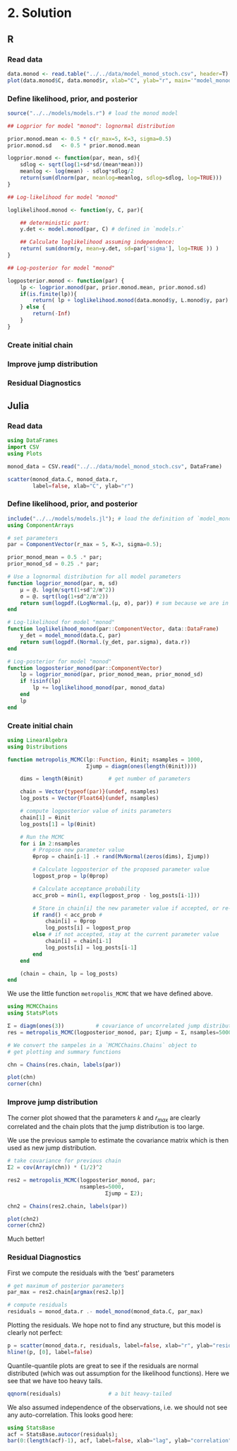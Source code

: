 # 2. Solution {.tabset}

## R

### Read data

```r
data.monod <- read.table("../../data/model_monod_stoch.csv", header=T)
plot(data.monod$C, data.monod$r, xlab="C", ylab="r", main='"model_monod_stoch.csv"')
```

### Define likelihood, prior, and posterior
```r
source("../../models/models.r") # load the monod model

## Logprior for model "monod": lognormal distribution

prior.monod.mean <- 0.5 * c(r_max=5, K=3, sigma=0.5)
prior.monod.sd   <- 0.5 * prior.monod.mean

logprior.monod <- function(par, mean, sd){
    sdlog <- sqrt(log(1+sd*sd/(mean*mean)))
    meanlog <- log(mean) - sdlog*sdlog/2
    return(sum(dlnorm(par, meanlog=meanlog, sdlog=sdlog, log=TRUE)))
}

## Log-likelihood for model "monod"

loglikelihood.monod <- function(y, C, par){

    ## deterministic part:
    y.det <- model.monod(par, C) # defined in `models.r`

    ## Calculate loglikelihood assuming independence:
    return( sum(dnorm(y, mean=y.det, sd=par['sigma'], log=TRUE )) )
}

## Log-posterior for model "monod"

logposterior.monod <- function(par) {
    lp <- logprior.monod(par, prior.monod.mean, prior.monod.sd)
    if(is.finite(lp)){
        return( lp + loglikelihood.monod(data.monod$y, L.monod$y, par) )
    } else {
        return(-Inf)
    }
}
```

### Create initial chain

### Improve jump distribution

### Residual Diagnostics




## Julia

### Read data

```julia
using DataFrames
import CSV
using Plots

monod_data = CSV.read("../../data/model_monod_stoch.csv", DataFrame)

scatter(monod_data.C, monod_data.r,
        label=false, xlab="C", ylab="r")
```

### Define likelihood, prior, and posterior

```julia
include("../../models/models.jl"); # load the definition of `model_monod`
using ComponentArrays

# set parameters
par = ComponentVector(r_max = 5, K=3, sigma=0.5);

prior_monod_mean = 0.5 .* par;
prior_monod_sd = 0.25 .* par;

# Use a lognormal distribution for all model parameters
function logprior_monod(par, m, sd)
    μ = @. log(m/sqrt(1+sd^2/m^2))
    σ = @. sqrt(log(1+sd^2/m^2))
    return sum(logpdf.(LogNormal.(μ, σ), par)) # sum because we are in the log-space
end

# Log-likelihood for model "monod"
function loglikelihood_monod(par::ComponentVector, data::DataFrame)
    y_det = model_monod(data.C, par)
    return sum(logpdf.(Normal.(y_det, par.sigma), data.r))
end

# Log-posterior for model "monod"
function logposterior_monod(par::ComponentVector)
    lp = logprior_monod(par, prior_monod_mean, prior_monod_sd)
    if !isinf(lp)
        lp += loglikelihood_monod(par, monod_data)
    end
    lp
end
```

### Create initial chain

```julia
using LinearAlgebra
using Distributions

function metropolis_MCMC(lp::Function, θinit; nsamples = 1000,
                         Σjump = diagm(ones(length(θinit))))

    dims = length(θinit)        # get number of parameters

    chain = Vector{typeof(par)}(undef, nsamples)
    log_posts = Vector{Float64}(undef, nsamples)

    # compute logposterior value of inits parameters
    chain[1] = θinit
    log_posts[1] = lp(θinit)

    # Run the MCMC
    for i in 2:nsamples
        # Propose new parameter value
        θprop = chain[i-1] .+ rand(MvNormal(zeros(dims), Σjump))

        # Calculate logposterior of the proposed parameter value
        logpost_prop = lp(θprop)

        # Calculate acceptance probability
        acc_prob = min(1, exp(logpost_prop - log_posts[i-1]))

        # Store in chain[i] the new parameter value if accepted, or re-store old one if rejected:
        if rand() < acc_prob #
            chain[i] = θprop
            log_posts[i] = logpost_prop
        else # if not accepted, stay at the current parameter value
            chain[i] = chain[i-1]
            log_posts[i] = log_posts[i-1]
        end
    end

    (chain = chain, lp = log_posts)
end
```

We use the little function `metropolis_MCMC` that we have defined above.

```julia
using MCMCChains
using StatsPlots

Σ = diagm(ones(3))          # covariance of uncorrelated jump distribution
res = metropolis_MCMC(logposterior_monod, par; Σjump = Σ, nsamples=5000);

# We convert the sampeles in a `MCMCChains.Chains` object to
# get plotting and summary functions

chn = Chains(res.chain, labels(par))

plot(chn)
corner(chn)
```

### Improve jump distribution

The corner plot showed that the parameters $k$ and $r_{max}$ are
clearly correlated and the chain plots that the jump distribution is
too large.

We use the previous sample to estimate the covariance matrix which is
then used as new jump distribution.

```julia
# take covariance for previous chain
Σ2 = cov(Array(chn)) * (1/2)^2

res2 = metropolis_MCMC(logposterior_monod, par;
                       nsamples=5000,
                               Σjump = Σ2);

chn2 = Chains(res2.chain, labels(par))

plot(chn2)
corner(chn2)
```

Much better!

### Residual Diagnostics

First we compute the residuals with the 'best' parameters
```julia
# get maximum of posterior parameters
par_max = res2.chain[argmax(res2.lp)]

# compute residuals
residuals = monod_data.r .- model_monod(monod_data.C, par_max)
```

Plotting the residuals. We hope not to find any structure, but this
model is clearly not perfect:
```julia
p = scatter(monod_data.r, residuals, label=false, xlab="r", ylab="residual");
hline!(p, [0], label=false)
```

Quantile-quantile plots are great to see if the residuals are
normal distributed (which was out assumption for the likelihood
functions). Here we see that we have too heavy tails.
```julia
qqnorm(residuals)               # a bit heavy-tailed
```

We also assumed independence of the observations, i.e. we should not
see any auto-correlation. This looks good here:
```julia
using StatsBase
acf = StatsBase.autocor(residuals);
bar(0:(length(acf)-1), acf, label=false, xlab="lag", ylab="correlation")
```

